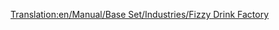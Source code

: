 [[Translation:en/Manual/Base Set/Industries/Fizzy Drink Factory]]
{{en/Manual/Base Set/Industries/Industries|Image=[[File:en/Manual/Base Set/Industries/FizzyDrinkFactory.png]]
|name=Fizzy Drink Factory
|climates=[[en/Manual/Climates]]
|accepts=[[en/Manual/Base Set/Cargos/Cola]],[[en/Manual/Base Set/Cargos/Bubbles]]
|produces=[[en/Manual/Base Set/Cargos/Fizzy Drinks]]
|notes=Not present in other [[en/Manual/Climates]].
}}